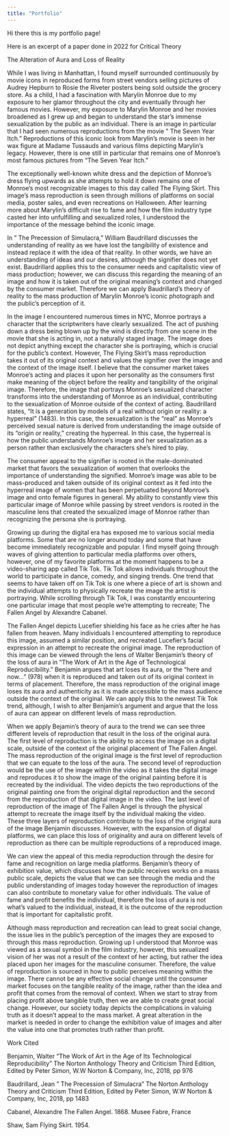 ```yaml
---
title: "Portfolio"
---
```


Hi there this is my portfolio page!

Here is an excerpt of a paper done in 2022 for Critical Theory

The Alteration of Aura and Loss of Reality

While I was living in Manhattan, I found myself surrounded continuously by movie icons in reproduced forms from street vendors selling pictures of Audrey Hepburn to Rosie the Riveter posters being sold outside the grocery store. As a child, I had a fascination with Marylin Monroe due to my exposure to her glamor throughout the city and eventually through her famous movies. However, my exposure to Marylin Monroe and her movies broadened as I grew up and began to understand the star's immense sexualization by the public as an individual. There is an image in particular that I had seen numerous reproductions from the movie " The Seven Year Itch." Reproductions of this iconic look from Marylin's movie is seen in her wax figure at Madame Tussauds and various films depicting Marylin's legacy. However, there is one still in particular that remains one of Monroe's most famous pictures from "The Seven Year Itch."

The exceptionally well-known white dress and the depiction of Monroe's dress flying upwards as she attempts to hold it down remains one of Monroe's most recognizable images to this day called The Flying Skirt. This image's mass reproduction is seen through millions of platforms on social media, poster sales, and even recreations on Halloween. After learning more about Marylin's difficult rise to fame and how the film industry type casted her into unfulfilling and sexualized roles, I understood the importance of the message behind the iconic image.

In " The Precession of Simulacra," William Baudrillard discusses the understanding of reality as we have lost the tangibility of existence and instead replace it with the idea of that reality. In other words, we have an understanding of ideas and our desires, although the signifier does not yet exist. Baudrillard applies this to the consumer needs and capitalistic view of mass production; however, we can discuss this regarding the meaning of an image and how it is taken out of the original meaning's context and changed by the consumer market. Therefore we can apply Baudrillard's theory of reality to the mass production of Marylin Monroe's iconic photograph and the public's perception of it.

In the image I encountered numerous times in NYC, Monroe portrays a character that the scriptwriters have clearly sexualized. The act of pushing down a dress being blown up by the wind is directly from one scene in the movie that she is acting in, not a naturally staged image. The image does not depict anything except the character she is portraying, which is crucial for the public's context. However, The Flying Skirt's mass reproduction takes it out of its original context and values the signifier over the image and the context of the image itself. I believe that the consumer market takes Monroe's acting and places it upon her personality as the consumers first make meaning of the object before the reality and tangibility of the original image. Therefore, the image that portrays Monroe's sexualized character transforms into the understanding of Monroe as an individual, contributing to the sexualization of Monroe outside of the context of acting. Baudrillard states, "It is a generation by models of a real without origin or reality: a hyperreal" (1483). In this case, the sexualization is the "real" as Monroe's perceived sexual nature is derived from understanding the image outside of its "origin or reality," creating the hyperreal. In this case, the hyperreal is how the public understands Monroe's image and her sexualization as a person rather than exclusively the characters she's hired to play.

The consumer appeal to the signifier is rooted in the male-dominated market that favors the sexualization of women that overlooks the importance of understanding the signified. Monroe's image was able to be mass-produced and taken outside of its original context as it fed into the hyperreal image of women that has been perpetuated beyond Monroe's image and onto female figures in general. My ability to constantly view this particular image of Monroe while passing by street vendors is rooted in the masculine lens that created the sexualized image of Monroe rather than recognizing the persona she is portraying.

Growing up during the digital era has exposed me to various social media platforms. Some that are no longer around today and some that have become immediately recognizable and popular. I find myself going through waves of giving attention to particular media platforms over others, however, one of my favorite platforms at the moment happens to be a video-sharing app called Tik Tok. Tik Tok allows individuals throughout the world to participate in dance, comedy, and singing trends. One trend that seems to have taken off on Tik Tok is one where a piece of art is shown and the individual attempts to physically recreate the image the artist is portraying. While scrolling through Tik Tok, I was constantly encountering one particular image that most people we're attempting to recreate; The Fallen Angel by Alexandre Cabanel.

The Fallen Angel depicts Lucefier shielding his face as he cries after he has fallen from heaven. Many individuals I encountered attempting to reproduce this image, assumed a similar position, and recreated Lucefier's facial expression in an attempt to recreate the original image. The reproduction of this image can be viewed through the lens of Walter Benjamin's theory of the loss of aura in "The Work of Art in the Age of Technological Reproducibility." Benjamin argues that art loses its aura, or the "here and now..." (978) when it is reproduced and taken out of its original context in terms of placement. Therefore, the mass reproduction of the original image loses its aura and authenticity as it is made accessible to the mass audience outside the context of the original. We can apply this to the newest Tik Tok trend, although, I wish to alter Benjamin's argument and argue that the loss of aura can appear on different levels of mass reproduction.

When we apply Bejamin's theory of aura to the trend we can see three different levels of reproduction that result in the loss of the original aura. The first level of reproduction is the ability to access the image on a digital scale, outside of the context of the original placement of The Fallen Angel. The mass reproduction of the original image is the first level of reproduction that we can equate to the loss of the aura. The second level of reproduction would be the use of the image within the video as it takes the digital image and reproduces it to show the image of the original painting before it is recreated by the individual. The video depicts the two reproductions of the original painting one from the original digital reproduction and the second from the reproduction of that digital image in the video. The last level of reproduction of the image of The Fallen Angel is through the physical attempt to recreate the image itself by the individual making the video. These three layers of reproduction contribute to the loss of the original aura of the image Benjamin discusses. However, with the expansion of digital platforms, we can place this loss of originality and aura on different levels of reproduction as there can be multiple reproductions of a reproduced image.

We can view the appeal of this media reproduction through the desire for fame and recognition on large media platforms. Benjamin's theory of exhibition value, which discusses how the public receives works on a mass public scale, depicts the value that we can see through the media and the public understanding of images today however the reproduction of images can also contribute to monetary value for other individuals. The value of fame and profit benefits the individual, therefore the loss of aura is not what's valued to the individual, instead, it is the outcome of the reproduction that is important for capitalistic profit.

Although mass reproduction and recreation can lead to great social change, the issue lies in the public's perception of the images they are exposed to through this mass reproduction. Growing up I understood that Monroe was viewed as a sexual symbol in the film industry, however, this sexualized vision of her was not a result of the context of her acting, but rather the idea placed upon her images for the masculine consumer. Therefore, the value of reproduction is sourced in how to public perceives meaning within the image. There cannot be any effective social change until the consumer market focuses on the tangible reality of the image, rather than the idea and profit that comes from the removal of context. When we start to stray from placing profit above tangible truth, then we are able to create great social change. However, our society today depicts the complications in valuing truth as it doesn't appeal to the mass market. A great alteration in the market is needed in order to change the exhibition value of images and alter the value into one that promotes truth rather than profit.

Work Cited

Benjamin, Walter "The Work of Art in the Age of Its Technological Reproducibility" The Norton Anthology Theory and Criticism Third Edition, Edited by Peter Simon, W.W Norton & Company, Inc, 2018, pp 976

Baudrillard, Jean " The Precession of Simulacra" The Norton Anthology Theory and Criticism Third Edition, Edited by Peter Simon, W.W Norton & Company, Inc, 2018, pp 1483

Cabanel, Alexandre The Fallen Angel. 1868. Musee Fabre, France

Shaw, Sam Flying Skirt. 1954.
